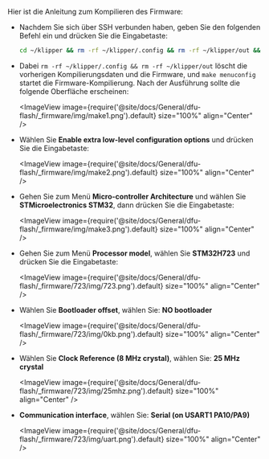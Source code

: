 Hier ist die Anleitung zum Kompilieren des Firmware:

* Nachdem Sie sich über SSH verbunden haben, geben Sie den folgenden Befehl ein und drücken Sie die Eingabetaste:

    ```bash
    cd ~/klipper && rm -rf ~/klipper/.config && rm -rf ~/klipper/out && make menuconfig
    ```

* Dabei `rm -rf ~/klipper/.config && rm -rf ~/klipper/out` löscht die vorherigen Kompilierungsdaten und die Firmware, und `make menuconfig` startet die Firmware-Kompilierung. Nach der Ausführung sollte die folgende Oberfläche erscheinen:

    <ImageView image={require('@site/docs/General/dfu-flash/_firmware/img/make1.png').default} size="100%" align="Center" />

* Wählen Sie **Enable extra low-level configuration options** und drücken Sie die Eingabetaste:

    <ImageView image={require('@site/docs/General/dfu-flash/_firmware/img/make2.png').default} size="100%" align="Center" />

* Gehen Sie zum Menü **Micro-controller Architecture** und wählen Sie **STMicroelectronics STM32**, dann drücken Sie die Eingabetaste:

    <ImageView image={require('@site/docs/General/dfu-flash/_firmware/img/make3.png').default} size="100%" align="Center" />

* Gehen Sie zum Menü **Processor model**, wählen Sie **STM32H723** und drücken Sie die Eingabetaste:

    <ImageView image={require('@site/docs/General/dfu-flash/_firmware/723/img/723.png').default} size="100%" align="Center" />

* Wählen Sie **Bootloader offset**, wählen Sie: **NO bootloader**

    <ImageView image={require('@site/docs/General/dfu-flash/_firmware/723/img/0kb.png').default} size="100%" align="Center" />

* Wählen Sie **Clock Reference (8 MHz crystal)**, wählen Sie: **25 MHz crystal**

    <ImageView image={require('@site/docs/General/dfu-flash/_firmware/723/img/25mhz.png').default} size="100%" align="Center" />

* **Communication interface**, wählen Sie: **Serial (on USART1 PA10/PA9)**

    <ImageView image={require('@site/docs/General/dfu-flash/_firmware/723/img/uart.png').default} size="100%" align="Center" />